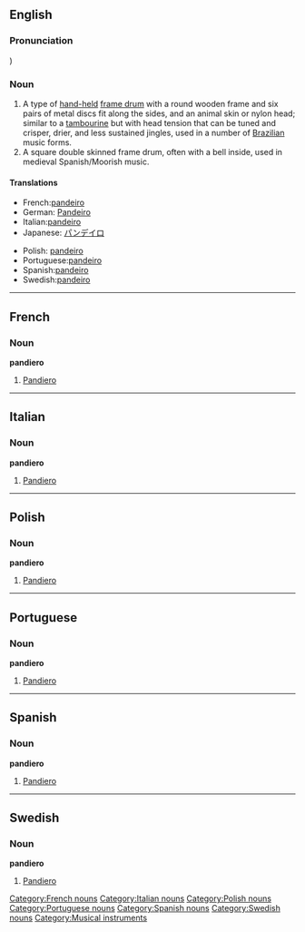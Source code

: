 {{see|Pandeiro}}
==English==
===Pronunciation===
{{IPA2|pɐ̃ˈdejɾu}})

===Noun===
{{wikipedia}}
{{en-noun}}
# A type of [[hand-held]] [[frame drum]] with a round wooden frame and six pairs of metal discs fit along the sides, and an animal skin or nylon head; similar to a [[tambourine]] but with head tension that can be tuned and crisper, drier, and less sustained jingles, used in a number of [[Brazilian]] music forms.
# A square double skinned frame drum, often with a bell inside, used in medieval Spanish/Moorish music.

====Translations====
{{trans-top}}
* French:[[pandeiro#French|pandeiro]]
* German: [[Pandeiro]]
* Italian:[[pandeiro#Italian|pandeiro]]
* Japanese: [[パンデイロ]]
{{trans-mid}}
* Polish: [[pandeiro#Polish|pandeiro]]
* Portuguese:[[pandeiro#Portuguese|pandeiro]]
* Spanish:[[pandeiro#Spanish|pandeiro]]
* Swedish:[[pandeiro#Swedish|pandeiro]]
{{trans-bottom}}

----

==French==
===Noun===
'''pandiero'''
# [[pandeiro#English|Pandiero]]

[[Category:French nouns]]

----

==Italian==
===Noun===
'''pandiero'''
# [[pandeiro#English|Pandiero]]

[[Category:Italian nouns]]

----

==Polish==
===Noun===
'''pandiero'''
# [[pandeiro#English|Pandiero]]

[[Category:Polish nouns]]

----

==Portuguese==
===Noun===
'''pandiero'''
# [[pandeiro#English|Pandiero]]

[[Category:Portuguese nouns]]

----

==Spanish==
===Noun===
'''pandiero'''
# [[pandeiro#English|Pandiero]]

[[Category:Spanish nouns]]

----

==Swedish==
===Noun===
'''pandiero'''
# [[pandeiro#English|Pandiero]]

[[Category:Swedish nouns]]


[[Category:Musical instruments]]